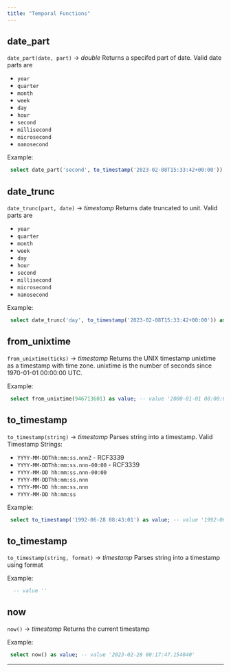 ```yaml
---
title: "Temporal Functions"
---
```


## date_part

`date_part(date, part)` → _double_ Returns a specifed part of date. Valid date
parts are

- `year`
- `quarter`
- `month`
- `week`
- `day`
- `hour`
- `second`
- `millisecond`
- `microsecond`
- `nanosecond`

Example:

```sql
 select date_part('second', to_timestamp('2023-02-08T15:33:42+00:00')) as value; -- value '42'
```

## date_trunc

`date_trunc(part, date)` → _timestamp_ Returns date truncated to unit. Valid
parts are

- `year`
- `quarter`
- `month`
- `week`
- `day`
- `hour`
- `second`
- `millisecond`
- `microsecond`
- `nanosecond`

Example:

```sql
 select date_trunc('day', to_timestamp('2023-02-08T15:33:42+00:00')) as value; -- value '2023-02-08 00:00:00'
```

## from_unixtime

`from_unixtime(ticks)` → _timestamp_ Returns the UNIX timestamp unixtime as a
timestamp with time zone. unixtime is the number of seconds since 1970-01-01
00:00:00 UTC.

Example:

```sql
 select from_unixtime(946713601) as value; -- value '2000-01-01 08:00:01'
```

## to_timestamp

`to_timestamp(string)` → _timestamp_ Parses string into a timestamp. Valid
Timestamp Strings:

- `YYYY-MM-DDThh:mm:ss.nnnZ` - RCF3339
- `YYYY-MM-DDThh:mm:ss.nnn-00:00` - RCF3339
- `YYYY-MM-DD hh:mm:ss.nnn-00:00`
- `YYYY-MM-DDThh:mm:ss.nnn`
- `YYYY-MM-DD hh:mm:ss.nnn`
- `YYYY-MM-DD hh:mm:ss`

Example:

```sql
 select to_timestamp('1992-06-28 08:43:01') as value; -- value '1992-06-28 08:43:01'
```

## to_timestamp

`to_timestamp(string, format)` → _timestamp_ Parses string into a timestamp
using format

Example:

```sql
  -- value ''
```

## now

`now()` → _timestamp_ Returns the current timestamp

Example:

```sql
 select now() as value; -- value '2023-02-28 00:17:47.154040'
```

---
